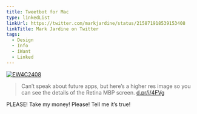 ```yaml
---
title: Tweetbot for Mac
type: linkedList
linkUrl: https://twitter.com/markjardine/status/215871918539153408
linkTitle: Mark Jardine on Twitter
tags:
  - Design
  - Info
  - iWant
  - Linked
---
```


[![EW4C2408](/images/blog/2012/06/21/tweetbot-for-mac.jpg)](/images/blog/2012/06/21/tweetbot-for-mac.jpg)

> Can’t speak about future apps, but here’s a higher res image so you can see the details of the Retina MBP screen. [d.pr/i/4FVg](http://d.pr/i/4FVg)

PLEASE! Take my money! Please! Tell me it’s true!
